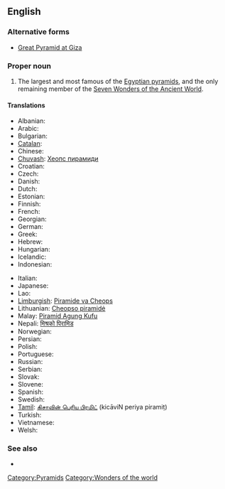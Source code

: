 ==English==

===Alternative forms===
* [[Great Pyramid at Giza]]

===Proper noun===
{{en-proper noun|sg=the [[great|Great]] [[pyramid|Pyramid]] [[of]] [[Giza]]}}

# The largest and most famous of the [[Egyptian pyramid]]s, and the only remaining member of the [[w:Seven Wonders of the Ancient World|Seven Wonders of the Ancient World]].

====Translations====
{{trans-top|the largest and most famous of the Egyptian pyramids}}
* Albanian: {{t|sq|piramida e Keopsit}}
* Arabic: {{t|ar|هرم أكبر|m|sc=Arab|tr=háram ’ákbar}}
* Bulgarian: {{t|bg|Хеопсова пирамида|tr=Xeopsova piramida|f}}
* [[Catalan]]: {{t|ca|piràmide de Kheops|f}}
* Chinese: {{t|zh|吉萨金字塔|sc=Hani|tr=Jísà jīnzìtǎ}}
* [[Chuvash]]: [[Хеопс пирамиди]]
* Croatian: {{t|hr|Keopsova piramida|f}}
* Czech: {{t|cs|Chufuova pyramida|f}}
* Danish: {{t|da|Keopspyramiden}}
* Dutch: {{t|nl|piramide van Cheops|f}}
* Estonian: {{t|et|Cheopsi püramiid}}
* Finnish: {{t|fi|Kheopsin pyramidi}}
* French: {{t|fr|pyramide de Khéops|f}}
* Georgian: {{t|ka|ხეოფსის პირამიდა|sc=Geor|tr=xeop‘sis piramida}}
* German: {{t|de|Cheops-Pyramide|f}}
* Greek: {{t|el|πυραμίδα του Χέοπα|f|sc=Grek|tr=pyramída tou Chéopa}}
* Hebrew: {{t|he|הפירמידה הגדולה של גיזה|f|sc=Hebr|tr=ha-piramída ha-gdolá shel gáza}}
* Hungarian: {{t|hu|Gízai piramisok}}
* Icelandic: {{t|is|pýramídinn mikli í Giza}}
* Indonesian: {{t|ind|Piramida Agung Giza}}
{{trans-mid}}
* Italian: {{t|it|Piramide di Cheope|f}}
* Japanese: {{t|ja|ギザの大ピラミッド|sc=Hrkt|tr=giza no dai piramiddo}}
* Lao: {{t|lo|ມະຫາປີລະມິດ ແຫ່ງ ກິຊາ|sc=Laoo}} {{rfscript|Lao}} <!-- need transliteration -->
* [[Limburgish]]: [[Piramide va Cheops]]
* Lithuanian: [[Cheopso piramidė]]
* Malay: [[Piramid Agung Kufu]]
* Nepali: [[मिश्रको पिरामिड]] {{rfscript|Devanagari}} <!-- need transliteration -->
* Norwegian: {{t|no|Kheopspyramiden}}
* Persian: {{t|fa|هرم بزرگ جیزه|tr=haram bozorg jîzeh|sc=fa-Arab}}
* Polish: {{t|pl|Piramida Cheopsa|f}}
* Portuguese: {{t|pt|Pirâmide de Quéops|f}}
* Russian: {{t|ru|пирамида Хеопса|tr=piramída Xeópsa|f}}
* Serbian: {{t|sr|Велика Кеопсова пирамида|tr=Velika Keopsova piramida|f}}
* Slovak: {{t|sk|Chufuova pyramída|f}}
* Slovene: {{t|sl|Keopsova piramida|f}}
* Spanish: {{t|es|Gran Pirámide de Giza|f}}
* Swedish: {{t|sv|Cheopspyramiden}}
* [[Tamil]]: [[கிசாவின் பெரிய பிரமிட்]] (kicāviN periya piramiṭ)
* Turkish: {{t|tr|Keops piramidi}}
* Vietnamese: {{t|vi|Kim tự tháp Cheops}}
* Welsh: {{t|cy|Pyramidau'r Aifft}}
{{trans-bottom}}

===See also===
* {{projectlink|pedia}}

[[Category:Pyramids]]
[[Category:Wonders of the world]]